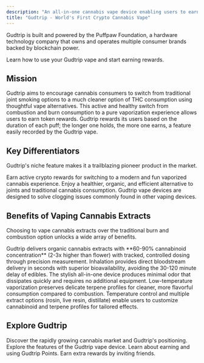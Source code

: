 ```yaml
---
description: "An all-in-one cannabis vape device enabling users to earn crypto rewards for healthy cannabis consumption"
title: "Gudtrip - World's First Crypto Cannabis Vape"
---
```


Gudtrip is built and powered by the Puffpaw Foundation, a hardware technology company that owns and operates multiple consumer brands backed by blockchain power.

<Card title="Get Started" icon="rocket" horizontal href="/quickstart">
  Learn how to use your Gudtrip vape and start earning rewards.
</Card>

## Mission

Gudtrip aims to encourage cannabis consumers to switch from traditional joint smoking options to a much cleaner option of THC consumption using thoughtful vape alternatives. This active and healthy switch from combustion and burn consumption to a pure vaporization experience allows users to earn token rewards. Gudtrip rewards its users based on the duration of each puff; the longer one holds, the more one earns, a feature easily recorded by the Gudtrip vape.

## Key Differentiators

Gudtrip's niche feature makes it a trailblazing pioneer product in the market.

<CardGroup cols={3}>
  <Card title="Crypto Rewards" icon="bitcoin">
    Earn active crypto rewards for switching to a modern and fun vaporized cannabis experience.
  </Card>
  <Card title="Clean Consumption" icon="leaf">
    Enjoy a healthier, organic, and efficient alternative to joints and traditional cannabis consumption.
  </Card>
  <Card title="Superior Design" icon="microchip">
    Gudtrip vape devices are designed to solve clogging issues commonly found in other vaping devices.
  </Card>
</CardGroup>

## Benefits of Vaping Cannabis Extracts

Choosing to vape cannabis extracts over the traditional burn and combustion option unlocks a wide array of benefits.

<AccordionGroup>
  <Accordion title="Healthy & Potent" icon="heart-pulse">
    Gudtrip delivers organic cannabis extracts with **60-90% cannabinoid concentration** (2-3x higher than flower) with tracked, controlled dosing through precision measurement.
  </Accordion>
  <Accordion title="Safe & Efficient" icon="shield-check">
    Inhalation provides direct bloodstream delivery in seconds with superior bioavailability, avoiding the 30-120 minute delay of edibles.
  </Accordion>
  <Accordion title="Convenient & Discreet" icon="eye-slash">
    The stylish all-in-one device produces minimal odor that dissipates quickly and requires no additional equipment.
  </Accordion>
  <Accordion title="Flavor & Terpenes" icon="droplet">
    Low-temperature vaporization preserves delicate terpene profiles for cleaner, more flavorful consumption compared to combustion.
  </Accordion>
  <Accordion title="Customization & Variety" icon="sliders">
    Temperature control and multiple extract options (rosin, live resin, distillate) enable users to customize cannabinoid and terpene profiles for tailored effects.
  </Accordion>
</AccordionGroup>

## Explore Gudtrip

<CardGroup cols={2}>
  <Card title="Market Overview" icon="chart-line" href="/market-overview">
    Discover the rapidly growing cannabis market and Gudtrip's positioning.
  </Card>
  <Card title="Device Features" icon="mobile" href="/device-features">
    Explore the features of the Gudtrip vape device.
  </Card>
  <Card title="Gudtrip Points" icon="coins" href="/gudtrip-points">
    Learn about earning and using Gudtrip Points.
  </Card>
  <Card title="Invite Campaign" icon="users" href="/invite-campaign">
    Earn extra rewards by inviting friends.
  </Card>
</CardGroup>